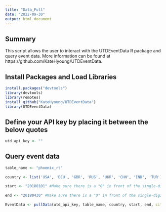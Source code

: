 ```yaml
---
title: "Data_Pull"
date: "2022-09-30"
output: html_document
---
```


## Summary

This script allows the user to interact with the UTDEventData R package and query event data. More information can be found at https://github.com/KateHyoung/UTDEventData.

## Install Packages and Load Libraries

```r
install.packages("devtools")
library(devtools)
library(remotes)
install_github("KateHyoung/UTDEventData")
library(UTDEventData)
```

## Define your API key by placing it between the below quotes

```r
utd_api_key <- ""
```

## Query event data 

```r
table_name <- "phoenix_rt"
 
country <- list('USA', 'DEU', 'GBR', 'RUS', 'UKR', 'CHN', 'IND', 'TUR') #If one country is desired, use list("USA") or list("DEU"), etc. 
 
start <- "20180101" #Make sure there is a "0" in front of the single-digit months
 
end <- "20180430" #Make sure there is a "0" in front of the single-digit months
 
EventData <- pullData(utd_api_key, table_name, country, start, end, citation = FALSE)
```

